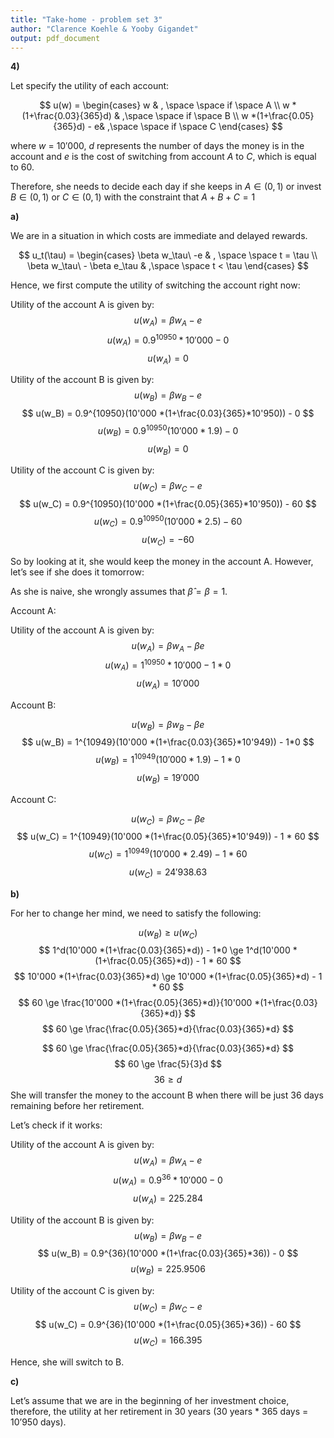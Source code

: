 ```yaml
---
title: "Take-home - problem set 3"
author: "Clarence Koehle & Yooby Gigandet"
output: pdf_document
---
```


**4)**

Let specify the utility of each account:

$$ 
u(w) = \begin{cases}
w  & , \space  \space if \space A \\ 
w *(1+\frac{0.03}{365}d)  & ,\space  \space if \space B \\
w *(1+\frac{0.05}{365}d) - e& ,\space  \space if \space C
\end{cases}
$$

where $w$ = $10'000$, $d$ represents the number of days the money is in the account and $e$ is the cost of switching from account $A$ to $C$, which is equal to 60.

Therefore, she needs to decide each day if she keeps in $A \in (0, 1)$ or invest $B \in (0,1)$ or $C \in (0,1)$ with the constraint that $A+B+C = 1$

**a)**

We are in a situation in which costs are immediate and delayed rewards. 

$$ 
u_t(\tau) = \begin{cases} \beta w_\tau\ -e  & , \space  \space t = \tau \\ 
\beta w_\tau\ - \beta e_\tau   & ,\space  \space t < \tau  \end{cases}
$$

Hence, we first compute the utility of switching the account right now:

Utility of the account A is given by:
$$
u(w_A) = \beta w_A - e
$$
$$
u(w_A) = 0.9^{10950} * 10'000 - 0
$$
$$
u(w_A) = 0
$$

Utility of the account B is given by:
$$
u(w_B) = \beta w_B - e
$$
$$
u(w_B) = 0.9^{10950}(10'000 *(1+\frac{0.03}{365}*10'950)) - 0
$$
$$
u(w_B) = 0.9^{10950}(10'000 * 1.9) - 0
$$
$$
u(w_B) = 0
$$

Utility of the account C is given by:
$$
u(w_C) = \beta w_C - e
$$
$$
u(w_C) = 0.9^{10950}(10'000 *(1+\frac{0.05}{365}*10'950)) - 60
$$
$$
u(w_C) = 0.9^{10950}(10'000 * 2.5) - 60
$$
$$
u(w_C) = -60
$$

So by looking at it, she would keep the money in the account A. However, let's see if she does it tomorrow:

As she is naive, she wrongly assumes that $\hat\beta = \beta = 1$. 

Account A:

Utility of the account A is given by:
$$
u(w_A) = \beta w_A - \beta e
$$
$$
u(w_A) = 1^{10950} * 10'000 - 1 * 0
$$
$$
u(w_A) = 10'000
$$

Account B:

$$
u(w_B) = \beta w_B - \beta e
$$
$$
u(w_B) = 1^{10949}(10'000 *(1+\frac{0.03}{365}*10'949)) - 1*0
$$
$$
u(w_B) = 1^{10949}(10'000 * 1.9) - 1 *0
$$
$$
u(w_B) = 19'000
$$

Account C:

$$
u(w_C) = \beta w_C - \beta e
$$
$$
u(w_C) = 1^{10949}(10'000 *(1+\frac{0.05}{365}*10'949)) - 1 * 60
$$
$$
u(w_C) = 1^{10949}(10'000 * 2.49) - 1*60
$$
$$
u(w_C) = 24'938.63
$$

**b)**

For her to change her mind, we need to satisfy the following:

$$
u(w_B) \ge u(w_C)
$$
$$
1^d(10'000 *(1+\frac{0.03}{365}*d)) - 1*0 \ge 1^d(10'000 *(1+\frac{0.05}{365}*d)) - 1 * 60
$$
$$
10'000 *(1+\frac{0.03}{365}*d) \ge 10'000 *(1+\frac{0.05}{365}*d) - 1 * 60
$$
$$
60 \ge \frac{10'000 *(1+\frac{0.05}{365}*d)}{10'000 *(1+\frac{0.03}{365}*d)}
$$
$$
60 \ge \frac{\frac{0.05}{365}*d}{\frac{0.03}{365}*d}
$$

$$
60 \ge \frac{\frac{0.05}{365}*d}{\frac{0.03}{365}*d}
$$
$$
60 \ge \frac{5}{3}d
$$
$$
36 \ge d
$$
She will transfer the money to the account B when there will be just 36 days remaining before her retirement.

Let's check if it works:

Utility of the account A is given by:
$$
u(w_A) = \beta w_A - e
$$
$$
u(w_A) = 0.9^{36} * 10'000 - 0
$$
$$
u(w_A) = 225.284
$$

Utility of the account B is given by:
$$
u(w_B) = \beta w_B - e
$$
$$
u(w_B) = 0.9^{36}(10'000 *(1+\frac{0.03}{365}*36)) - 0
$$
$$
u(w_B) = 225.9506
$$

Utility of the account C is given by:
$$
u(w_C) = \beta w_C - e
$$
$$
u(w_C) = 0.9^{36}(10'000 *(1+\frac{0.05}{365}*36)) - 60
$$
$$
u(w_C) = 166.395
$$

Hence, she will switch to B.


**c)**

Let's assume that we are in the beginning of her investment choice, therefore, the utility at her retirement in 30 years (30 years * 365 days = 10'950 days).
